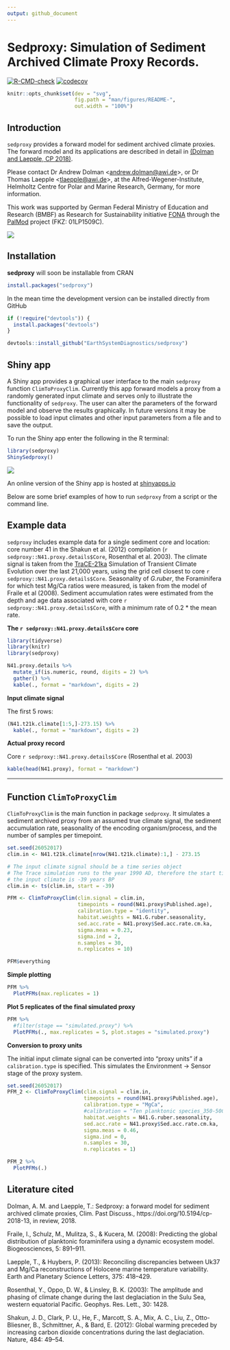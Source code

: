 ```yaml
---
output: github_document
---
```


# Sedproxy: Simulation of Sediment Archived Climate Proxy Records.

<!-- badges: start -->
[![R-CMD-check](https://github.com/EarthSystemDiagnostics/sedproxy/actions/workflows/R-CMD-check.yaml/badge.svg)](https://github.com/EarthSystemDiagnostics/sedproxy/actions/workflows/R-CMD-check.yaml)
[![codecov](https://codecov.io/gh/EarthSystemDiagnostics/sedproxy/branch/master/graph/badge.svg?token=hht8uueIsX)](https://codecov.io/gh/EarthSystemDiagnostics/sedproxy)
<!-- badges: end -->

```r
knitr::opts_chunk$set(dev = "svg",
                      fig.path = "man/figures/README-",
                      out.width = "100%")
```


## Introduction


`sedproxy` provides a forward model for sediment archived climate proxies. The forward model and its applications are described in detail in [(Dolman and Laepple, CP 2018)](https://www.clim-past.net/14/1851/2018/cp-14-1851-2018.html).

Please contact Dr Andrew Dolman <<andrew.dolman@awi.de>>, or Dr Thomas Laepple <<tlaepple@awi.de>>, at the Alfred-Wegener-Institute, Helmholtz Centre for Polar and Marine Research, Germany, for more information.

This work was supported by German Federal Ministry of Education and Research (BMBF) as Research for Sustainability initiative [FONA](https://www.fona.de/) through the [PalMod](https://www.palmod.de/) project (FKZ: 01LP1509C). 

![](man/figures/PalMod_Logo_RGB.png)

## Installation

**sedproxy** will soon be installable from CRAN

```r
install.packages("sedproxy")
```

In the mean time the development version can be installed directly from GitHub

```r
if (!require("devtools")) {
  install.packages("devtools")
}

devtools::install_github("EarthSystemDiagnostics/sedproxy")
```

## Shiny app

A Shiny app provides a graphical user interface to the main `sedproxy` function `ClimToProxyClim`. Currently this app forward models a proxy from a randomly generated input climate and serves only to illustrate the functionality of `sedproxy`. The user can alter the parameters of the forward model and observe the results graphically. In future versions it may be possible to load input climates and other input parameters from a file and to save the output.

To run the Shiny app enter the following in the R terminal:

```r
library(sedproxy)
ShinySedproxy()
```

![](man/figures/sedproxy-screenshot.png)

An online version of the Shiny app is hosted at [shinyapps.io](https://limnolrgy.shinyapps.io/sedproxy-shiny/)



Below are some brief examples of how to run `sedproxy` from a script or the command line.

## Example data

`sedproxy` includes example data for a single sediment core and location: core number 41 in the Shakun et al. (2012) compilation (`r sedproxy::N41.proxy.details$Core`, Rosenthal et al. 2003). The climate signal is taken from the [TraCE-21ka](http://www.cgd.ucar.edu/ccr/TraCE/) Simulation of Transient Climate Evolution over the last 21,000 years, using the grid cell closest to core `r sedproxy::N41.proxy.details$Core`. Seasonality of *G.ruber*, the Foraminifera for which test Mg/Ca ratios were measured, is taken from the model of Fraile et al (2008). Sediment accumulation rates were estimated from the depth and age data associated with core `r sedproxy::N41.proxy.details$Core`, with a minimum rate of 0.2 * the mean rate.


**The `r sedproxy::N41.proxy.details$Core` core**

```r
library(tidyverse)
library(knitr)
library(sedproxy)
```


```r
N41.proxy.details %>% 
  mutate_if(is.numeric, round, digits = 2) %>% 
  gather() %>% 
  kable(., format = "markdown", digits = 2)
```


**Input climate signal**

The first 5 rows:

```r
(N41.t21k.climate[1:5,]-273.15) %>% 
  kable(., format = "markdown", digits = 2)
```

**Actual proxy record**

Core `r sedproxy::N41.proxy.details$Core` (Rosenthal et al. 2003)

```r
kable(head(N41.proxy), format = "markdown")
```

*******

## Function `ClimToProxyClim`

`ClimToProxyClim` is the main function in package `sedproxy`. It simulates a sediment archived proxy from an assumed true climate signal, the sediment accumulation rate, seasonality of the encoding organism/process, and the number of samples per timepoint.


```r
set.seed(26052017)
clim.in <- N41.t21k.climate[nrow(N41.t21k.climate):1,] - 273.15

# The input climate signal should be a time series object
# The Trace simulation runs to the year 1990 AD, therefore the start time for 
# the input climate is -39 years BP
clim.in <- ts(clim.in, start = -39)

PFM <- ClimToProxyClim(clim.signal = clim.in,
                       timepoints = round(N41.proxy$Published.age),
                       calibration.type = "identity",
                       habitat.weights = N41.G.ruber.seasonality,
                       sed.acc.rate = N41.proxy$Sed.acc.rate.cm.ka,
                       sigma.meas = 0.23,
                       sigma.ind = 2,
                       n.samples = 30,
                       n.replicates = 10)
```


```r
PFM$everything
```

**Simple plotting**

```r
PFM %>% 
  PlotPFMs(max.replicates = 1)
```


**Plot 5 replicates of the final simulated proxy**

```r
PFM %>% 
  #filter(stage == "simulated.proxy") %>% 
  PlotPFMs(., max.replicates = 5, plot.stages = "simulated.proxy")
```


**Conversion to proxy units**
 
The initial input climate signal can be converted into "proxy units" if a `calibration.type` is specified. This simulates the Environment -> Sensor stage of the proxy system.

```r
set.seed(26052017)
PFM_2 <- ClimToProxyClim(clim.signal = clim.in, 
                         timepoints = round(N41.proxy$Published.age),
                         calibration.type = "MgCa",
                         #calibration = "Ten planktonic species_350-500",
                         habitat.weights = N41.G.ruber.seasonality,
                         sed.acc.rate = N41.proxy$Sed.acc.rate.cm.ka,
                         sigma.meas = 0.46,
                         sigma.ind = 0,
                         n.samples = 30,
                         n.replicates = 1)
```


```r
PFM_2 %>%
  PlotPFMs(.) 
```




## Literature cited

Dolman, A. M. and Laepple, T.: Sedproxy: a forward model for sediment archived climate proxies, Clim. Past Discuss., https://doi.org/10.5194/cp-2018-13, in review, 2018.

Fraile, I., Schulz, M., Mulitza, S., & Kucera, M. (2008): Predicting the global distribution of planktonic foraminifera using a dynamic ecosystem model. Biogeosciences, 5: 891–911.

Laepple, T., & Huybers, P. (2013): Reconciling discrepancies between Uk37 and Mg/Ca reconstructions of Holocene marine temperature variability. Earth and Planetary Science Letters, 375: 418–429.

Rosenthal, Y., Oppo, D. W., & Linsley, B. K. (2003): The amplitude and phasing of climate change during the last deglaciation in the Sulu Sea, western equatorial Pacific. Geophys. Res. Lett., 30: 1428.

Shakun, J. D., Clark, P. U., He, F., Marcott, S. A., Mix, A. C., Liu, Z., Otto-Bliesner, B., Schmittner, A., & Bard, E. (2012): Global warming preceded by increasing carbon dioxide concentrations during the last deglaciation. Nature, 484: 49–54.


